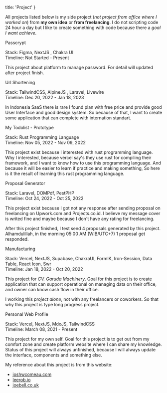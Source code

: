 
  title: 'Project'
}

All projects listed below is my side project (_not project from office where I worked on_) from **my own idea** or **from freelancing**. 
I do not scripting code 24 hour a day but I like to create something with code because there a _goal I want achieve_.

<LinkHeader href="#">Passcrypt</LinkHeader>

Stack: Figma, NextJS , Chakra UI  
Timeline: Not Started - Present

This project about platform to manage password. For detail will updated after project finish.

<LinkHeader href="https://shortener.okumaru.my.id/">Url Shortening</LinkHeader>

Stack: TailwindCSS, AlpineJS , Laravel, Livewire  
Timeline: Dec 20, 2022 - Jan 18, 2023

In Indonesia SaaS there is rare I found plan with free price and provide good User Interface and good design system. 
So because of that, I want to create some application that can complete with internation standart.

<LinkHeader href="https://github.com/okumaru/rust-todolist">My Todolist - Prototype</LinkHeader>

Stack: Rust Programming Language  
Timeline: Nov 05, 2022 - Nov 09, 2022

This project exist because I interested with rust programming language. 
Why I interested, because vercel say's they use rust for compiling their framework, 
and I want to know how to use this programming language. 
And because it will be easier to learn if practice and making something, 
So here is it the result of learning this rust programming language.

<LinkHeader href="https://drive.google.com/drive/folders/1vyCs-bXzExVdfYVnCA4wfjvKjmERllZb?usp=sharing">Proposal Generator</LinkHeader>

Stack: Laravel, DOMPdf, PestPHP  
Timeline: Oct 24, 2022 - Oct 25, 2022

This project exist because I got not any response after sending proposal on freelancing on Upwork.com and Projects.co.id.
I believe my message cover is writed fine and maybe because I don't have any rating for freelancing.

After this project finished, I test send 4 proposals generated by this project.
Alhamdulillah, in the morning 05:00 AM (WIB/UTC+7) 1 proposal get responded.

<LinkHeader href="#">Manufacturing</LinkHeader>

Stack: Vercel, NextJS, Supabase, ChakraUI, FormIK, Iron-Session, Data Table, React Icon, Swr  
Timeline: Jan 18, 2022 - Oct 20, 2022

This project for <i>CV. Garuda Machinery</i>. 
Goal for this project is to create application that can support operational on managing data on their office, 
and owner can know cash flow in their office.   

I working this _project alone_, not with any freelancers or coworkers. 
So that why this project is type long progress project.

<LinkHeader href="/">Personal Web Profile</LinkHeader>

Stack: Vercel, NextJS, MdxJS, TailwindCSS  
Timeline: March 08, 2021 - Present

This project for my own self. 
Goal for this project is to get out from my comfort zone and create platform website where I can share my knowledge. 
Status of this project will always unfinished, because I will always update the interface, components and something else.


My reference about this project is from this website:
- [joshwcomeau.com](https://www.joshwcomeau.com/)
- [leerob.io](https://leerob.io/)
- [joebell.co.uk](https://joebell.co.uk/)
